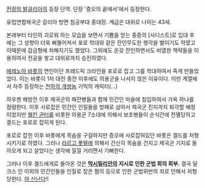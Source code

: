 [[전장의 발큐리아]]의 등장 단역. 단장 '증오의 끝에서'에서 등장한다.

유럽연합제국군 갈리아 방면 침공부대 중대장. 계급은 대위로 나이는 43세.

본래부터 타인의 괴로워 하는 모습을 보면서 기쁨을 얻는 중증의 [사디스트]로 입대 후에는 그 성향이 더욱 삐뚤어져서 포로 학대와 같은 잔인무도한 행각을 벌이기도 하였고 이때문에 감금형에 처해지기도 했었다. 그외에도 온갖 잔인하면서도 비열한 책략들을 이용하여서 전공을 쌓고 대위로까지 승진하였다.

[[에레노아 바롯]]의 연인이던 프레드릭 크라인을 포로로 잡고 그를 학대하여서 죽게 만들었었다. 이는 바롯이 1차 대전 종전 이후에도 의용군을 나서지 않은 이유이다. 이런 계열에서 자주 등장하는 [[천하의 개쌍놈]] 기믹의 캐릭터(...)

하우젠 해방전 이후 제국군의 패잔병들과 함께 민간인 마을에 침입하여서 가옥 하나를 점령한다. 이후 사로잡은 민간인 인질들을 방패로 삼아서 제국군 진지까지 퇴각할 예정이었지만 [[웰킨 균터]]를 비롯한 의용군 7소대에 의해서 보초병들이 순식간에 전멸당하고 겔드는 포로로 잡히게 된다.

포로로 잡힌 이후 바롯에게 목숨을 구걸하지만 증오에 사로잡혀있던 바롯은 겔드를 처형시키기로 하였다. 그러나 [[라르고 폿텔]]에 의해서 간신히 목숨을 건지고 제국군 기지로 돌아오게 되고 살았다는 생각에 낄낄 거리면서 기뻐한다.

그러나 이후 겔드에게로 돌아온 것은 '''[[막시밀리안]]의 지시로 인한 군법 회의 회부.''' 결국 달크스 인 이외의 민간인들을 인질로 잡은 혐의 등으로 인한 군법위반의 죄로 인해서 처형당한다. [[야 신난다]]!!
